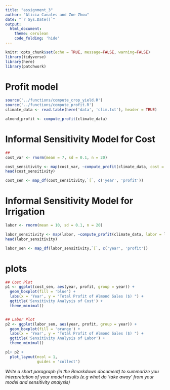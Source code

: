 ```yaml
---
title: "assignment_3"
author: "Alicia Canales and Zoe Zhou"
date: "`r Sys.Date()`"
output: 
  html_document:
    theme: cerulean
    code_folding: 'hide'
---
```


```r
knitr::opts_chunk$set(echo = TRUE, message=FALSE, warning=FALSE)
library(tidyverse)
library(here)
library(patchwork)
```

# Profit model
```r
source('../functions/compute_crop_yield.R')
source('../functions/compute_profit.R')
climate_data <- read.table(here('data', 'clim.txt'), header = TRUE)

almond_profit <- compute_profit(climate_data)
```

# Informal Sensitivity Model for Cost
```r
## 
cost_var <- rnorm(mean = 7, sd = 0.1, n = 20)

cost_sensitivity <- map(cost_var, ~compute_profit(climate_data, cost = cost_var))
head(cost_sensitivity)

cost_sen <- map_df(cost_sensitivity,`[`, c('year', 'profit')) 
```

# Informal Sensitivity Model for Irrigation
```r
labor <- rnorm(mean = 10, sd = 0.1, n = 20) 

labor_sensitivity <- map(labor, ~compute_profit(climate_data, labor = labor))
head(labor_sensitivity)

labor_sen <- map_df(labor_sensitivity,`[`, c('year', 'profit')) 
```

# plots
```r
## Cost Plot
p1 <- ggplot(cost_sen, aes(year, profit, group = year)) +
  geom_boxplot(fill = 'blue') +
  labs(x = 'Year', y = "Total Profit of Almond Sales ($) ") +
  ggtitle('Sensitivity Analysis of Cost') +
  theme_minimal()


## Labor Plot
p2 <- ggplot(labor_sen, aes(year, profit, group = year)) +
  geom_boxplot(fill = 'orange') +
  labs(x = 'Year', y = "Total Profit of Almond Sales ($) ") +
  ggtitle('Sensitivity Analysis of Labor') +
  theme_minimal()

p1+ p2 +
  plot_layout(ncol = 1,
              guides = 'collect')
```

*Write a short paragraph (in the Rmarkdown document) to summarize you interpretation of your model results (e.g what do 'take away' from your model and sensitivity analysis) *
